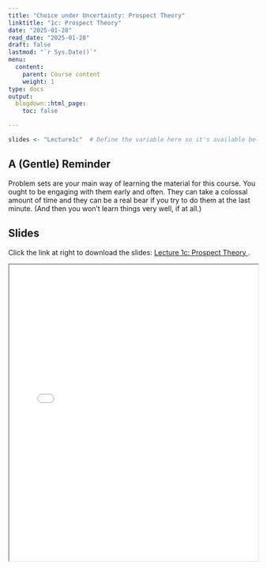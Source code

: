 ```yaml
---
title: "Choice under Uncertainty: Prospect Theory"
linktitle: "1c: Prospect Theory"
date: "2025-01-28"
read_date: "2025-01-28"
draft: false
lastmod: "`r Sys.Date()`"
menu:
  content:
    parent: Course content
    weight: 1
type: docs
output:
  blogdown::html_page:
    toc: false

---
```



```r
slides <- "Lecture1c"  # Define the variable here so it's available below
```

## A (Gentle) Reminder 

Problem sets are your main way of learning the material for this course. You ought to be engaging with them early and often. They can take a colossal amount of time and they can be a real bear if you try to do them at the last minute. (And then you won't learn things very well, if at all.)

## Slides 

Click the link at right to download the slides: [Lecture 1c: Prospect Theory  <i class="fas fa-file-download"></i>](/slides/`r slides`.pdf).

<iframe src="/slides/`r slides`.pdf" width="100%" height="600px"></iframe>



